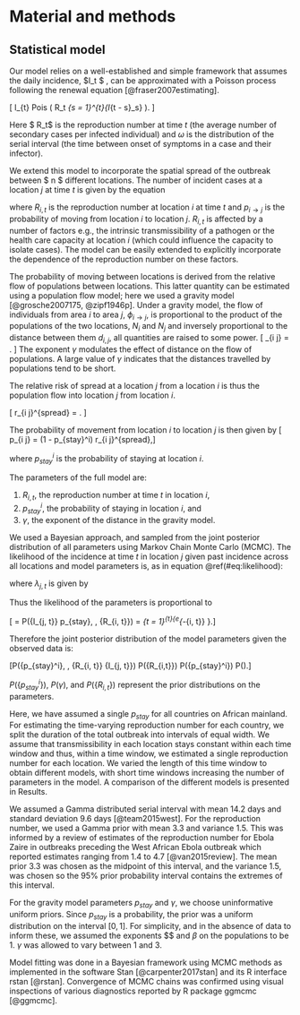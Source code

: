 # Material and methods
## Statistical model
Our model relies on a well-established and simple framework 
that assumes the daily incidence, $I_t $ , can be approximated with a
Poisson process following the renewal equation
[@fraser2007estimating]. 

\[
  I_{t} \sim 
  Pois
  \left( 
    R_t \sum_{s = 1}^{t}{I_{t - s}\omega_s}
  \right).
\]

Here $ R_t$ is the reproduction number at time $t$ (the average 
number of secondary cases per infected individual) and $\omega$
is the distribution of the serial interval (the time between onset of 
symptoms in a case and their infector).

We extend this model to incorporate the spatial spread of the
outbreak between  $ n $ different locations.
The number of incident cases at a location $j$ at time $t$ is
given by the equation
\begin{align}
  I_{j, t} \sim 
  Pois\left( 
  \sum_{i = 1}^{n} 
  {\left( p_{i \rightarrow j}
  R_{i, t} \sum_{s = 1}^{t}{I_{i, t - s} \omega_{s}}
  \right)} 
  \right),
  (\#eq:likelihood)
\end{align}

where $R_{i, t}$ is the reproduction number at location $i$ at time
$t$ and $p_{i \rightarrow j}$ is the probability of moving from
location $i$ to location $j$. $R_{i, t}$ is
affected by a number of factors e.g., the intrinsic
transmissibility of a pathogen or the health care capacity at location
$i$ (which could influence the capacity to isolate cases). 
The model can be easily extended to explicitly incorporate the
dependence of the reproduction number on these factors. 

The probability of moving between locations is derived from the
relative flow of populations between locations.
This latter quantity can be estimated using a population flow
model; here we used a gravity model [@grosche2007175, @zipf1946p]. 
Under a gravity model, the flow of individuals from area $i$ to area $j$,
$\phi_{i \rightarrow j}$, is proportional to the product of the
populations of the two locations, $N_i$ and $N_j$ and inversely
proportional to the distance between them $d_{i, j}$, all quantities
are raised to some power.
\[
  \phi_{i \rightarrow j} =  \frac{N_i^{\alpha}N_j^{\beta}}{d_{i, j}^{\gamma}}.
\]
The exponent $\gamma$ modulates the effect of distance on the flow of
populations. A large value of $\gamma$ indicates that the
distances travelled by populations tend to be short.

The relative risk of spread at a location $j$ from a location $i$
is thus the population flow into location $j$ from location $i$.

\[
  r_{i \rightarrow j}^{spread} = \frac{\phi_{i \rightarrow
  j}}{\sum_{x}{\phi_{i \rightarrow
  x}}}.
\]

The probability of movement from location $i$ to location $j$ is 
then given by
\[  p_{i \rightarrow j} = (1 - p_{stay}^i) r_{i \rightarrow j}^{spread},\]

where $p_{stay}^i$ is the probability of staying at location
$i$. 

\subsection{Statistical inference of model parameters}

The parameters of the full model are: 

1.  $R_{i, t}$, the reproduction number at time $t$ in location $i$,
2.  $p_{stay}^i$, the probability of staying in location $i$, and 
3.  $\gamma$, the exponent of the distance in the gravity model. 


We used a Bayesian approach, and sampled from the joint posterior
distribution of all parameters  using Markov Chain Monte Carlo
(MCMC). The likelihood of the
incidence at time $t$ in location $j$ given past incidence across all 
locations and model parameters is, as in equation \@ref(#eq:likelihood): 

\begin{equation}
\begin{aligned} 
P(I_{j, t} \mid & p_{stay}, \gamma, \omega \\
& R_{1, t}, R_{2, t}, \dots , R_{n,t}, \\ 
& I_{1, 1}, I_{1, 2} \dots I_{1, t}, \\
& I_{2, 1}, I_{2, 2} \dots I_{2, t}, \\
& I_{n, 1}, I_{n, 2} \dots I_{n, t}) = 
e^{-\lambda_{j, t}}
  \frac{I_{j, t}^{\lambda_{j, t}}}{\lambda_{j, t} !}, 
\end{aligned}    
\end{equation}

where $\lambda_{j, t}$ is given by

\begin{equation}
\lambda_{j, t} = \sum_{i = 1}^n{\left(p_{i \rightarrow j}R_{i, t} \sum_{s
        = 1}^t{I_{i, t - s} \omega_{s}} \right)}.
(\#eq:lambdajt)		
\end{equation}

Thus the likelihood of the parameters is proportional to

\[\mathcal{L} = P(\{I_{j, t}\} \mid p_{stay}, \gamma, \{R_{i, t}\}) = 
 \prod_{t = 1}^{t}{e^{-\lambda_{i, t}} 
 \frac{I_{i, t}^{\lambda_{i, t}}}{\lambda_{i, t} !}}.\]

Therefore the joint posterior distribution of the model parameters 
given the observed data is:

\[P(\{p_{stay}^i\}, \gamma, \{R_{i, t}\} 
   \mid 
   \{I_{j, t}\}) 
   \propto  
   \mathcal{L} \times P(\{R_{i,t}\}) P(\{p_{stay}^i\}) P(\gamma).\]

$P(\{p_{stay}^i\})$,  $P(\gamma)$, and $P(\{R_{i, t}\})$ 
represent the prior distributions on the parameters. 

Here, we have assumed a single $p_{stay}$ for all 
countries on African mainland. For estimating the time-varying
reproduction number for each country, we split the duration of the
total outbreak into intervals of equal width. We assume that
transmissibility in each location stays constant within each time 
window and thus,
within a time window, we estimated  a single reproduction number for
each location. We varied the length of this
time window to obtain different models, with short time windows 
increasing the number of parameters in the model. A comparison of the
different models is presented in Results.

We assumed a Gamma distributed serial interval with mean 14.2 
days and standard deviation 9.6 days [@team2015west]. 
For the reproduction number, we used a Gamma prior with mean 
3.3 and variance 1.5. This was informed by a review of 
estimates of the reproduction number for Ebola Zaire in 
outbreaks preceding the West African Ebola outbreak which 
reported estimates ranging from 1.4 to 4.7 [@van2015review]. 
The mean prior 3.3 was chosen as the midpoint of this interval, 
and the variance 1.5, was chosen so the 95% prior probability
interval contains the extremes of this interval.

For the gravity model parameters $p_{stay}$ and $\gamma$, we 
choose uninformative uniform priors. 
Since $p_{stay}$ is a probability,
the prior was a uniform distribution on the interval $[0, 1]$.
For simplicity, and in the absence of 
data to inform these, 
we assumed the exponents $\alpha $ and $\beta$ on the
populations to be 1.
$\gamma$ was allowed to vary between 1 and 3.

Model fitting was done in a Bayesian framework using MCMC
methods as implemented in the software Stan [@carpenter2017stan] 
and its R interface rstan [@rstan]. Convergence of MCMC chains was 
confirmed using visual inspections of various diagnostics reported by 
R package ggmcmc [@ggmcmc].
